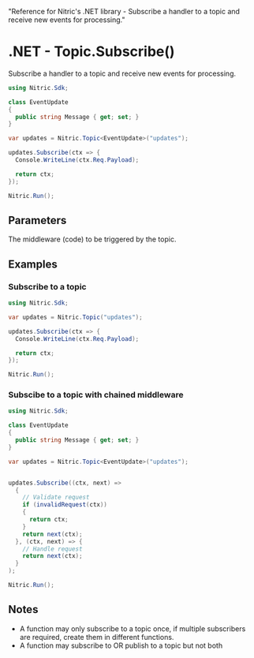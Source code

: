   "Reference for Nitric's .NET library - Subscribe a handler to a topic and receive new events for processing."

# .NET - Topic.Subscribe()

Subscribe a handler to a topic and receive new events for processing.

```csharp
using Nitric.Sdk;

class EventUpdate
{
  public string Message { get; set; }
}

var updates = Nitric.Topic<EventUpdate>("updates");

updates.Subscribe(ctx => {
  Console.WriteLine(ctx.Req.Payload);

  return ctx;
});

Nitric.Run();
```

## Parameters

<Properties>
  <Property
    name="middleware"
    required
    type="Func<EventContext, EventContext> or Middleware<EventContext>[]"
  >
    The middleware (code) to be triggered by the topic.
  </Property>
</Properties>

## Examples

### Subscribe to a topic

```csharp
using Nitric.Sdk;

var updates = Nitric.Topic("updates");

updates.Subscribe(ctx => {
  Console.WriteLine(ctx.Req.Payload);

  return ctx;
});

Nitric.Run();
```

### Subscibe to a topic with chained middleware

```csharp
using Nitric.Sdk;

class EventUpdate
{
  public string Message { get; set; }
}

var updates = Nitric.Topic<EventUpdate>("updates");


updates.Subscribe((ctx, next) =>
  {
    // Validate request
    if (invalidRequest(ctx))
    {
      return ctx;
    }
    return next(ctx);
  }, (ctx, next) => {
    // Handle request
    return next(ctx);
  }
);

Nitric.Run();
```

## Notes

- A function may only subscribe to a topic once, if multiple subscribers are required, create them in different functions.
- A function may subscribe to OR publish to a topic but not both

